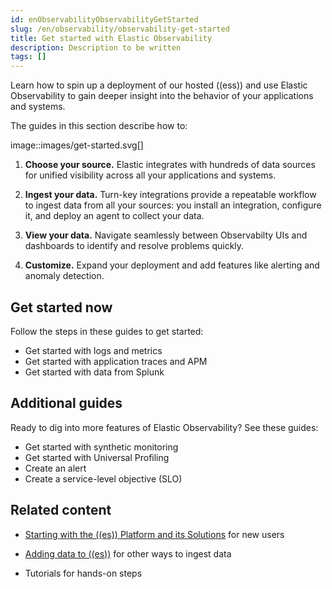 ```yaml
---
id: enObservabilityObservabilityGetStarted
slug: /en/observability/observability-get-started
title: Get started with Elastic Observability
description: Description to be written
tags: []
---
```


<div id="observability-get-started"></div>

Learn how to spin up a deployment of our hosted ((ess)) and use Elastic
Observability to gain deeper insight into the behavior of your applications and
systems.

The guides in this section describe how to:

image::images/get-started.svg[]

1. **Choose your source.** Elastic integrates with hundreds of data sources for
    unified visibility across all your applications and systems.

1. **Ingest your data.** Turn-key integrations provide a repeatable workflow to
    ingest data from all your sources: you install an integration, configure it, and
    deploy an agent to collect your data.

1. **View your data.** Navigate seamlessly between Observabilty UIs and
    dashboards to identify and resolve problems quickly.

1. **Customize.** Expand your deployment and add features like alerting and anomaly
    detection.

<div id="get_started_now"></div>

## Get started now

Follow the steps in these guides to get started:

* <DocLink id="enObservabilityLogsMetricsGetStarted">Get started with logs and metrics</DocLink>
* <DocLink id="enObservabilityTracesGetStarted">Get started with application traces and APM</DocLink>
* <DocLink id="enObservabilitySplunkGetStarted">Get started with data from Splunk</DocLink>

<div id="additional_guides"></div>

## Additional guides

Ready to dig into more features of Elastic Observability? See these guides:

* <DocLink id="enObservabilityMonitorUptimeSynthetics">Get started with synthetic monitoring</DocLink>
* <DocLink id="enObservabilityProfilingGetStarted">Get started with Universal Profiling</DocLink>
* <DocLink id="enObservabilityCreateAlerts">Create an alert</DocLink>
* <DocLink id="enObservabilitySloCreate">Create a service-level objective (SLO)</DocLink>

<div id="related_content"></div>

## Related content

* [Starting with the ((es)) Platform and its Solutions](((estc-welcome))/index.html) for new users
* [Adding data to ((es))](((cloud))/ec-cloud-ingest-data.html) for other ways to
    ingest data

* <DocLink id="enObservabilityObservabilityTutorials">Tutorials</DocLink> for hands-on steps

